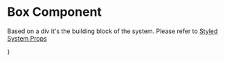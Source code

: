 
<Meta title="Components/Box" component={Box} />

# Box Component

Based on a div it's the building block of the system.
Please refer to [Styled System Props](https://styled-system.com/api)

<Canvas>
  <Story name="default box">
    <Box children="Default" />
  </Story>
  <Story name="coloured box">
    <Box color="blue.5" children="Box with custom color" />}
  </Story>
  <Story name="bordered box">
    <Box
      border="dashed 5px"
      borderColor="blue.5"
      bg="yellow.5"
      color="red.5"
      children="Got some padding"
      p={4}
    />
  </Story>
</Canvas>

<ArgsTable of={Box} />
